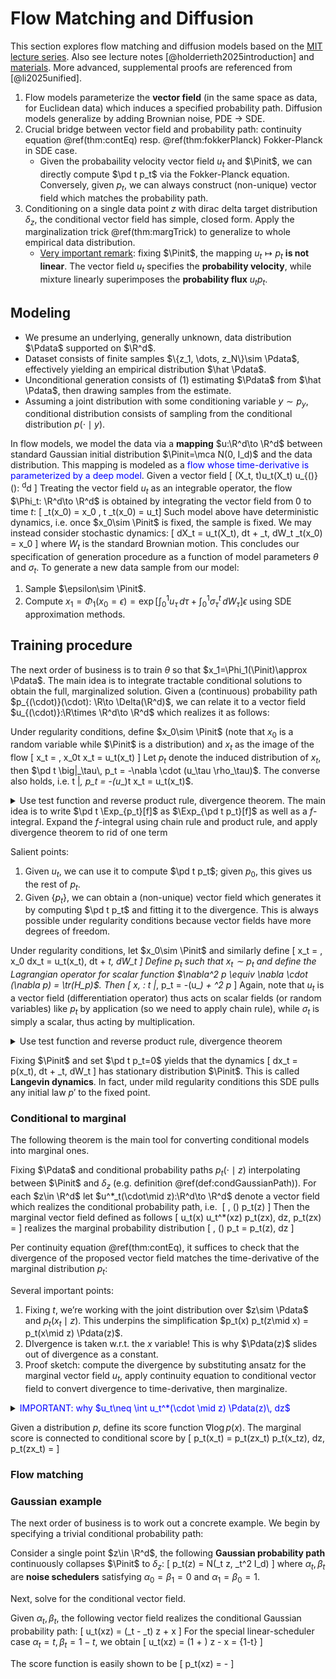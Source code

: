 # Flow Matching and Diffusion {#flowDiffusion}

This section explores flow matching and diffusion models based on the [MIT lecture series](https://diffusion.csail.mit.edu/). Also see lecture notes [@holderrieth2025introduction] and [materials](#https://diffusion.csail.mit.edu/#lectures). More advanced, supplemental proofs are referenced from [@li2025unified]. 

1. Flow models parameterize the **vector field** (in the same space as data, for Euclidean data) which induces a specified probability path. Diffusion models generalize by adding Brownian noise, PDE $\to$ SDE. 
2. Crucial bridge between vector field and probability path: continuity equation \@ref(thm:contEq)  resp. \@ref(thm:fokkerPlanck) Fokker-Planck in SDE case. 
    - Given the probabaility velocity vector field $u_t$ and $\Pinit$, we can directly compute $\pd t p_t$ via the Fokker-Planck equation. 
    Conversely, given $p_t$, we can always construct (non-unique) vector field which matches the probability path. 
3. Conditioning on a single data point $z$ with dirac delta target distribution $\delta_z$, the conditional vector field has simple, closed form. Apply the marginalization trick \@ref(thm:margTrick) to generalize to whole empirical data distribution. 
    - <u>Very important remark</u>: fixing $\Pinit$, the mapping $u_t\mapsto p_t$ **is not linear**. The vector field $u_t$ specifies the **probability velocity**, while mixture linearly superimposes the **probability flux** $u_tp_t$. 

## Modeling {#prelim -}

- We presume an underlying, generally unknown, data distribution $\Pdata$ supported on $\R^d$.
- Dataset consists of finite samples $\{z_1, \dots, z_N\}\sim \Pdata$, effectively yielding an empirical distribution $\hat \Pdata$. 
- Unconditional generation consists of (1) estimating $\Pdata$ from $\hat \Pdata$, then drawing samples from the estimate. 
- Assuming a joint distribution with some conditioning variable $y\sim p_y$, conditional distribution consists of sampling from the conditional distribution $p(\cdot \mid y)$. 

In flow models, we model the data via a **mapping** $u:\R^d\to \R^d$ between standard Gaussian initial distribution  $\Pinit=\mca N(0, I_d)$ and the data distribution. This mapping is modeled as a <span style="color:blue">flow whose time-derivative is parameterized by a deep model</span>. Given a vector field 
\[ 
    (X_t, t)\mapsto u_t(X_t) \quad \text{of type}\quad u_{(\cdot)}(\cdot): \R^d\times \R \to \R^d
\] 
Treating the vector field $u_t$ as an integrable operator, the flow $\Phi_t: \R^d\to \R^d$ is obtained by integrating the vector field from $0$ to time $t$: 
\[ 
    \Phi_t(x_0) = \exp \left[\int_0^t u_\tau\, d\tau\right]x_0 \, \iff \pd t \Phi_t(x_0) = u_t\left[\Phi_t(x_0)\right] 
\] 
Such model above have deterministic dynamics, i.e. once $x_0\sim \Pinit$ is fixed, the sample is fixed. We may instead consider stochastic dynamics: 
\[ 
    dX_t = u_t(X_t)\, dt + \sigma_t\, dW_t \iff \Phi_t(x_0) = \exp \left[
       \int_0^t u_\tau \, d\tau + \int_0^t \sigma_\tau \, dW_\tau 
    \right] x_0 
\] 
where $W_t$ is the standard Brownian motion. This concludes our specification of generation procedure as a function of model parameters $\theta$ and $\sigma_t$. To generate a new data sample from our model: 

1. Sample $\epsilon\sim \Pinit$. 
2. Compute $x_1 = \Phi_1(x_0=\epsilon) = \exp \left[
       \int_0^1 u_\tau \, d\tau + \int_0^1 \sigma^t_\tau \, dW_\tau 
    \right] \epsilon$ using SDE approximation methods. 

## Training procedure {#trainProcedure -}

The next order of business is to train $\theta$ so that $x_1=\Phi_1(\Pinit)\approx \Pdata$. The main idea is to integrate tractable conditional solutions to obtain the full, marginalized solution. 
Given a (continuous) probability path $p_{(\cdot)}(\cdot): \R\to \Delta(\R^d)$, we can relate it to a vector field $u_{(\cdot)}:\R\times \R^d\to \R^d$ which realizes it as follows: 

:::{.theorem #contEq name="continuity equation"}
Under regularity conditions, define $x_0\sim \Pinit$ (note that $x_0$ is a random variable while $\Pinit$ is a distribution) and $x_t$ as the image of the flow 
\[ 
    x_t = \exp \left[
        \int_0^\tau u_\tau \, d\tau 
    \right]\, x_0\iff \pd t x_t = u_t(x_t) 
\] 
Let $p_t$ denote the induced distribution of $x_t$, then $\pd t \big|_\tau\, p_t = -\nabla \cdot (u_\tau \rho_\tau)$. The converse also holds, i.e. \pd t \big|_\tau\, p_t = -\nabla \cdot (u_\tau \rho_\tau)\implies \pd t x_t = u_t(x_t)$. 
:::
<details>
<summary>Use test function and reverse product rule, divergence theorem. The main idea is to write $\pd t \Exp_{p_t}[f]$ as $\Exp_{\pd t p_t}[f]$ as well as a $f$-integral. Expand the $f$-integral using chain rule and product rule, and apply divergence theorem to rid of one term</summary>
Consider arbitrary, time-invariant smooth test function $f$. First convince ourselves that we have 
\[ 
    \int f(x_t) p_0(x_0)\, dx_0 = \int f(x_t) p_t(x_t)\, dx_t 
\] 
To see this rigorously, let $x_t = \Phi_t(x_0)$, then by standard chain rule we have $dx_t = \det (D\Phi_t)\, dx_0$. On the other hand, by pushforward measure we have $p_t(\Phi_t(x_0)) = p_0(x_0) \det^{-1} (D\Phi_t)$. Proceeding: 
\begin{align}
    \pd t \Exp_{p_t} [f] 
    &= \pd t \int f(x_t) p_0(x_0)\, dx_0 = \pd t \int f\left[\exp \left(
        \int_0^t u_t\, d\tau 
    \right) x_0 \right] p_0(x_0)\, dx_0 \\ 
    &= \int \left[\nabla \big|_{x_t} f \right]\cdot u_t(x_t) \left[p_0(x_0)\, dx_0\right] 
    = \int \left[\nabla \big|_{x_t} f \right]\cdot \left[u_t(x_t) p_t(x_t)\right]\, dx_t \\ 
    &= \int \nabla \cdot (f u_t p_t)\big|_{x_t}  - f(x_t) \nabla\cdot (u_tp_t)\big|_{x_t} \, dx_t 
    = -\int f(x)\, \nabla \cdot (u_t p_t)\, dx 
\end{align} 
The first part vanishes since $p_t$ vanishes on far boundaries. 
On the other hand, we also have 
\begin{align}
    \pd t \Exp_{p_t} [f] 
    &= \pd t \int f(x) p_t(x)\, dx = \int f(x)\pd t p_t(x)\, dx 
\end{align}
Combining, we obtain $\pd t p_t = -\nabla \cdot (u_t p_t)$, as desired. 
</details>

Salient points: 

1. Given $u_t$, we can use it to compute $\pd t p_t$; given $p_0$, this gives us the rest of $p_t$. 
2. Given $\{p_t\}$, we can obtain a (non-unique) vector field which generates it by computing $\pd t p_t$ and fitting it to the divergence. This is always possible under regularity conditions because vector fields have more degrees of freedom. 

:::{.theorem #fokkerPlanck name="Fokker-Planck"}
Under regularity conditions, let $x_0\sim \Pinit$ and similarly define 
\[ 
    x_t = \exp \left[
        \int_0^t u_\tau \, d\tau + \int_0^t \sigma_\tau dW_\tau 
    \right]\, x_0 \iff dx_t = u_t(x_t)\, dt + \sigma_t\, dW_t 
\] 
Define $p_t$ such that $x_t\sim p_t$ and define the Lagrangian operator for scalar function $\nabla^2 p \equiv \nabla \cdot (\nabla p) = \tr(H_p)$. Then 
\[ 
    \forall x, \tau: \pd t \big|_\tau\, p_t = -\nabla \cdot (u_\tau \rho_\tau) + \df{\sigma_\tau^2}{2} \nabla^2 p_\tau
\] 
Again, note that $u_t$ is a vector field (differentiation operator) thus acts on scalar fields (or random variables) like $p_t$ by application (so we need to apply chain rule), while $\sigma_t$ is simply a scalar, thus acting by multiplication. 
:::
<details>
<summary>Use test function and reverse product rule, divergence theorem</summary>
To the first order, we obtain 
\[ 
    x_{t+h} \approx x_t + h\, u_t(x_t) + \sigma_t (W_{t+h} - W_t)
\] 
Here $u_t(x_t)$ is the tangent random variable denoting the application of $u_t$ to the crystallization of $x_t$. Given a scalar function $f$, we obtain 
\begin{aligned}
    f(x_{t+h}) - f(x_t) 
    &\approx (\nabla \big|_{x_t} f) \cdot \left[
        h\, u_t(x_t) + \sigma_t(W_{t+h} - W_t)\right] \\ 
    &\quad + \df 1 2 \left[
        h\, u_t(x_t) + \sigma_t(W_{t+h} - W_t)\right]^T \left(H_f \big|_{x_t}\right) \left[
        h\, u_t(x_t) + \sigma_t(W_{t+h} - W_t)\right] \\ 
    &= (\nabla f) \cdot \left[
        h\, u_t(x_t) + \sigma_t(W_{t+h} - W_t)\right] 
        + \df {h^2} 2 u_t(x_t)^T \, H_f \, u_t(x_t) \\ 
        &\quad + h \sigma_t \, u_t(x_t) H_f (W_{t+h} - W_t) 
        + \df {\sigma_t^2}{2} (W_{t+h} - W_t)^T H_f  (W_{t+h} - W_t)
\end{aligned}
Taking expectation, note that $\Exp[W_{t+h} - W_t]=0$ since $W_{t+h} - W_t\sim \mca N(0, \sigma^2=h)$. Also note that $\Exp[h^t Ah]=\Exp \tr(A hh^T)=\tr(A)$ for $h\sim \mca N(0, I_d)$, then 
\begin{aligned}
    \Exp[f(x_{t+h}) - f(x_t)]
    &=  \Exp \left[
    (\nabla f) \cdot u_t(x_t)\, h + \df{\sigma_t^2}{2} \tr(H_f) \, h + O(h^2)\right] \\ 
    \pd t \Exp[f(x_t)] &= \Exp\left[(\nabla f)\cdot u_t(x_t) + \df{\sigma_t^2}{2} \tr(H_f)\right]
\end{aligned}
Great! Next up, expand the integral and apply reverse product rule piece by piece. 
The first term is familiar from continuity equation \@ref(thm:contEq): 
\begin{aligned}
    \Exp[(\nabla f) \cdot u_t(x_t)]
    &= \int p_t(x) (\nabla_f) \cdot u_t(x)\, dx 
    = -\int f(x) \nabla \cdot (p_t u_t)\, dx 
\end{aligned}
By applying reverse product rule twice, the second term is seen to be 
\[ 
    \Exp[(\nabla f) \cdot u_t(x_t)]
    = \df{\sigma_t^2}{2} \int (\Delta \big|_x f) p_t(x)\, dx 
    = \df{\sigma_t^2}{2} \int f(x) \Delta p_t\, dx 
\] 
Combining, we have proved that for any regular scalar function $f$, we have 
\begin{aligned}
    \pd t \Exp[f(x_t)] = \int f(x) \left(\nabla \cdot (p_tu_t) + \df{\sigma^2}{2} \Delta p_t\right)\, dx = \int f(x) \pd t p_t(x)\, dx 
\end{aligned}
This shows that $\pd t p_t=\dots$ almost surely; the necessary direction follows from uniqueness of SDEs. 
</details>

:::{.remark name="Langevin dynamics"}
Fixing $\Pinit$ and set $\pd t p_t=0$ yields that the dynamics 
\[ 
    dx_t = \df{\sigma_t^2}{2} \nabla \log p(x_t)\, dt + \sigma_t\, dW_t 
\] 
has stationary distribution $\Pinit$. This is called **Langevin dynamics**. In fact, under mild regularity conditions this SDE pulls any initial law $p'$ to the fixed point. 
:::

### Conditional to marginal {-}

The following theorem is the main tool for converting conditional models into marginal ones. 

:::{.theorem #margTrick name="marginalization trick"}
Fixing $\Pdata$ and conditional probability paths $p_t(\cdot\mid z)$ interpolating between $\Pinit$ and $\delta_z$ (e.g. definition \@ref(def:condGaussianPath)). For each $z\in \R^d$ let $u^*_t(\cdot\mid z):\R^d\to \R^d$ denote a vector field which realizes the conditional probability path, i.e. 
\[ 
    \exp \left[
        \int_0^t
            u^*_\tau(\cdot\mid z)\, d\tau 
        \, d\tau 
    \right]\, (\epsilon \sim \Pinit) \sim p_t(\cdot \mid z) 
\] 
Then the marginal vector field defined as follows 
\[ 
    u_t(x) \equiv \int u_t^*(x\mid z) p_t(z\mid x)\, dz, \quad p_t(z\mid x) = \df{p_t(x\mid z) \Pdata(z)}{p_t(x)}
\] 
realizes the marginal probability distribution 
\[ 
    \exp \left[
        \int_0^t
            u^*_\tau\, d\tau 
    \right]\, (\epsilon \sim \Pinit) \sim p_t = \int p_t(\cdot\mid z)\, dz 
\] 
:::

Per continuity equation \@ref(thm:contEq), it suffices to check that the divergence of the proposed vector field matches the time-derivative of the marginal distribution $p_t$: 
\begin{aligned}
    -\nabla \cdot (u_t p_t) \big|_x 
    &= -\nabla \cdot \left[
        p_t(x) \int u_t^*(x\mid z) p_t(z\mid x)\, dz
    \right] \\ 
    &= -\int \nabla \cdot \left[u_t^*(x\mid z) p_t(x\mid z) \Pdata (z) \right]\, dz \\ 
    &= -\int \Pdata(z)\, \nabla \cdot \left[u_t^*(x\mid z) p_t(x\mid z)\right]\, dz \\ 
    &= \int \Pdata(z) \pd t p_t(x\mid z)\, dz = \pd t p_t(x)
\end{aligned}

Several important points:

1. Fixing $t$, we're working with the joint distribution over $z\sim \Pdata$ and $p_t(x_t\mid z)$. This underpins the simplification $p_t(x) p_t(z\mid x) = p_t(x\mid z) \Pdata(z)$. 
2. DIvergence is taken w.r.t. the $x$ variable! This is why $\Pdata(z)$ slides out of divergence as a constant. 
3. Proof sketch: compute the divergence by substituting ansatz for the marginal vector field $u_t$, apply continuity equation to conditional vector field to convert divergence to time-derivative, then marginalize. 

<details>
<summary><span style="color:blue"> IMPORTANT: why $u_t\neq \int u_t^*(\cdot \mid z) \Pdata(z)\, dz$</span></summary>
Zeroth-order intuition seems to suggest that "since everything is linear", let's just substitute $u_t(x) = \int u_t^*(x\mid z) \Pdata(z)\, dz$. However, invoking the same machinery yields: 
\begin{aligned}
    -\nabla \cdot (u_t p_t) \big|_x 
    &= -\nabla \cdot \left[
        p_t(x) \int u_t^*(x\mid z) \Pdata(z) \, dz
    \right] \\ 
    &= -\int \nabla \cdot \left[u_t^*(x\mid z) p_t(x\mid z) \df{p_t(x)\Pdata(z)}{p_t(x\mid z)} \right]\, dz
\end{aligned}
Importantly, we don't obtain the clean refactoring of $\Pdata(z)$. The main reason why linear superposition is not correct is because the operator $u_t\mapsto \pd t p_t = -\nabla \cdot (u_tp_t)$ which maps $u_t$ to the distribution it effects **has additional dependence upon $p_t$**, which **depends nontrivially upon $x$**. Switching from conditional to marginal, we have $p_t(x \mid z)\mapsto p_t(x)=\int p_t(x\mid z)\Pdata(z)\, dz$; this introduces nontrivial $x$-dependence inside the divergence operator. 
</details>

:::{.proposition name="marginalization of score function"}
Given a distribution $p$, define its score function $\nabla \log p(x)$. The marginal score is connected to conditional score by 
\[
    \nabla \log p_t(x_t) = \int p_t(z\mid x_t) \nabla \log p_t(x_t\mid z)\, dz, \quad p_t(z\mid x_t) = \df{p_t(x\mid z)\Pinit(z)}{p_t(x)}
\] 
:::

### Flow matching {-}

### Gaussian example {-}

The next order of business is to work out a concrete example. We begin by specifying a trivial conditional probability path: 

:::{.definition #condGaussianPath name="conditional Gaussian probability path"}
Consider a single point $z\in \R^d$, the following **Gaussian probability path** continuously collapses $\Pinit$ to $\delta_z$: 
\[ 
    p_t(\cdot\mid z) = \mca N(\alpha_t z, \beta_t^2 I_d)
\] 
where $\alpha_t, \beta_t$ are **noise schedulers** satisfying $\alpha_0=\beta_1=0$ and $\alpha_1=\beta_0=1$. 
:::

Next, solve for the conditional vector field. 

:::{.proposition name="Gaussian conditional vector field"}
Given $\alpha_t, \beta_t$, the following vector field realizes the conditional Gaussian probability path: 
\[ 
    u_t(x\mid z) = \left(\dot \alpha_t - \df{\dot \beta_t}{\beta_t} \alpha_t\right) z + \df{\dot \beta_t}{\beta_t} x 
\] 
For the special linear-scheduler case $\alpha_t=t, \beta_t=1-t$, we obtain 
\[ 
    u_t(x\mid z) = \left(1 + \df{t}{1-t}\right) z - \df{1}{1-t} x = \df {z-x} {1-t}
\] 
:::
The score function is easily shown to be 
\[ 
    \nabla \log p_t(x\mid z) = -\df{x - \alpha_t z}{\beta_t^2} 
\] 